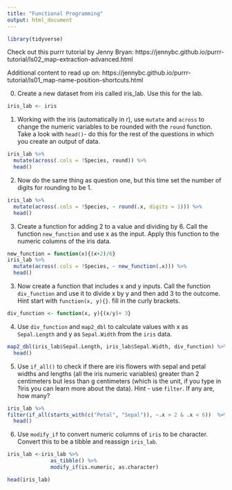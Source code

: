 ```yaml
---
title: "Functional Programming"
output: html_document
---
```


```r
library(tidyverse)
```

Check out this purrr tutorial by Jenny Bryan: https://jennybc.github.io/purrr-tutorial/ls02_map-extraction-advanced.html

Additional content to read up on: 
https://jennybc.github.io/purrr-tutorial/ls01_map-name-position-shortcuts.html

0. Create a new dataset from iris called iris_lab. Use this for the lab.
```r
iris_lab <- iris

```
1. Working with the iris (automatically in r), use `mutate` and `across` to change the numeric variables to be rounded with the `round` function. Take a look with `head()`- do this for the rest of the questions in which you create an output of data.
```r
iris_lab %>% 
  mutate(across(.cols = !Species, round)) %>%
  head()
```
2. Now do the same thing as question one, but this time set the number of digits for rounding to be 1.

```r

iris_lab %>% 
  mutate(across(.cols = !Species, ~ round(.x, digits = 1))) %>%
  head()
```

3. Create a function for adding 2 to a value and dividing by 6. Call the function `new_function` and use x as the input. Apply this function to the numeric columns of the iris data.
```r
new_function = function(x){(x+2)/6}
iris_lab %>% 
  mutate(across(.cols = !Species, ~ new_function(.x))) %>%
  head()
```

3. Now create a function that includes x and y inputs. Call the function `div_function` and use it to divide x by y and then add 3 to the outcome. Hint start with `function(x, y){}`. fill in the curly brackets.
```r
div_function <- function(x, y){(x/y)+ 3}
```

4. Use `div_function` and `map2_dbl` to calculate values with x as `Sepal.Length` and y as `Sepal.Width` from the `iris` data.
```r
map2_dbl(iris_lab$Sepal.Length, iris_lab$Sepal.Width, div_function) %>%
  head()
```


5. Use `if_all()` to check if there are iris flowers with sepal and petal widths and lengths (all the iris numeric variables) greater than 2 centimeters but less than g centimeters (which is the unit, if you type in ?iris you can learn more about the data). Hint - use `filter`. If any are, how many?
```r
iris_lab %>%
filter(if_all(starts_with(c("Petal", "Sepal")), ~.x > 2 & .x < 6))  %>%
  head()
```


6.  Use `modify_if` to convert numeric columns of `iris` to be character. Convert this to be a tibble and reassign `iris_lab`.
```r
iris_lab <-iris_lab %>% 
              as_tibble() %>%
              modify_if(is.numeric, as.character)

head(iris_lab)
```



